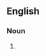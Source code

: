 {{also|snow blindness}}

==English==

===Noun===
{{en-noun|-}}

# {{alternative spelling of|snow blindness|lang=en}}
